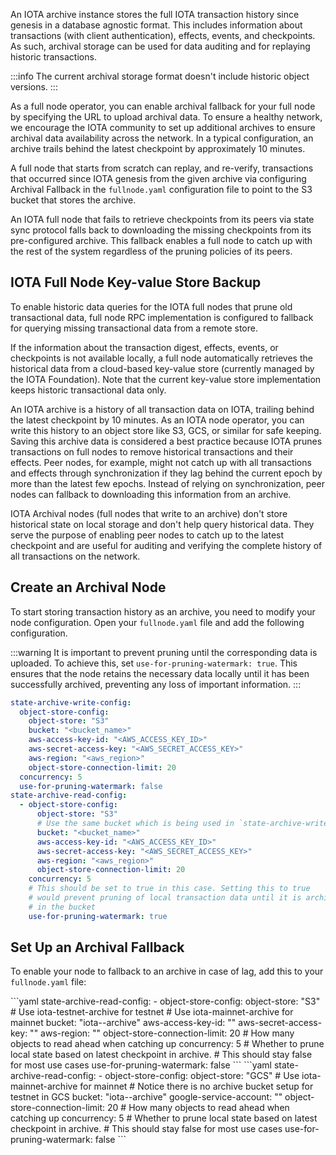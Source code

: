 
An IOTA archive instance stores the full IOTA transaction history since genesis in a database agnostic format. This includes information about transactions (with client authentication), effects, events, and checkpoints. As such, archival storage can be used for data auditing and for replaying historic transactions.

:::info
The current archival storage format doesn't include historic object versions. 
:::

As a full node operator, you can enable archival fallback for your full node by specifying the URL to upload archival data. To ensure a healthy network, we encourage the IOTA community to set up additional archives to ensure archival data availability across the network. In a typical configuration, an archive trails behind the latest checkpoint by approximately 10 minutes.

A full node that starts from scratch can replay, and re-verify, transactions that occurred since IOTA genesis from the given archive via configuring Archival Fallback in the `fullnode.yaml` configuration file to point to the S3 bucket that stores the archive.

An IOTA full node that fails to retrieve checkpoints from its peers via state sync protocol falls back to downloading the missing checkpoints from its pre-configured archive. This fallback enables a full node to catch up with the rest of the system regardless of the pruning policies of its peers.

## IOTA Full Node Key-value Store Backup

To enable historic data queries for the IOTA full nodes that prune old transactional data, full node RPC implementation is configured to fallback for querying missing transactional data from a remote store.

If the information about the transaction digest, effects, events, or checkpoints is not available locally, a full node automatically retrieves the historical data from a cloud-based key-value store (currently managed by the IOTA Foundation). Note that the current key-value store implementation keeps historic transactional data only.

An IOTA archive is a history of all transaction data on IOTA, trailing behind the latest checkpoint by 10 minutes. As an IOTA node operator, you can write this history to an object store like S3, GCS, or similar for safe keeping. Saving this archive data is considered a best practice because IOTA prunes transactions on full nodes to remove historical transactions and their effects. Peer nodes, for example, might not catch up with all transactions and effects through synchronization if they lag behind the current epoch by more than the latest few epochs. Instead of relying on synchronization, peer nodes can fallback to downloading this information from an archive.

IOTA Archival nodes (full nodes that write to an archive) don't store historical state on local storage and don't help query historical data. They serve the purpose of enabling peer nodes to catch up to the latest checkpoint and are useful for auditing and verifying the complete history of all transactions on the network.

## Create an Archival Node

To start storing transaction history as an archive, you need to modify your node configuration. Open your `fullnode.yaml` file and add the following configuration.

:::warning
It is important to prevent pruning until the corresponding data is uploaded. To achieve this, set `use-for-pruning-watermark: true`. This ensures that the node retains the necessary data locally until it has been successfully archived, preventing any loss of important information.
:::

```yaml
state-archive-write-config:
  object-store-config:
    object-store: "S3"
    bucket: "<bucket_name>"
    aws-access-key-id: "<AWS_ACCESS_KEY_ID>"
    aws-secret-access-key: "<AWS_SECRET_ACCESS_KEY>"
    aws-region: "<aws_region>"
    object-store-connection-limit: 20
  concurrency: 5
  use-for-pruning-watermark: false
state-archive-read-config:
  - object-store-config:
      object-store: "S3"
      # Use the same bucket which is being used in `state-archive-write-config`
      bucket: "<bucket_name>"
      aws-access-key-id: "<AWS_ACCESS_KEY_ID>"
      aws-secret-access-key: "<AWS_SECRET_ACCESS_KEY>"
      aws-region: "<aws_region>"
      object-store-connection-limit: 20
    concurrency: 5
    # This should be set to true in this case. Setting this to true
    # would prevent pruning of local transaction data until it is archived
    # in the bucket
    use-for-pruning-watermark: true
```

## Set Up an Archival Fallback

To enable your node to fallback to an archive in case of lag, add this to your `fullnode.yaml` file:

<Tabs groupId="object-store">
  <TabItem value="s3" label="Amazon S3">
    ```yaml
    state-archive-read-config:
      - object-store-config:
          object-store: "S3"
          # Use iota-testnet-archive for testnet 
          # Use iota-mainnet-archive for mainnet
          bucket: "iota-<testnet|mainnet>-archive"
          aws-access-key-id: "<AWS-ACCESS-KEY-ID>"
          aws-secret-access-key: "<AWS-SECRET-ACCESS-KEY>"
          aws-region: "<AWS-REGION>"
          object-store-connection-limit: 20
        # How many objects to read ahead when catching up  
        concurrency: 5
        # Whether to prune local state based on latest checkpoint in archive.
        # This should stay false for most use cases
        use-for-pruning-watermark: false
    ```
  </TabItem>

  <TabItem value="gcs" label="Google Cloud Storage">
    ```yaml
    state-archive-read-config:
      - object-store-config:
          object-store: "GCS"
          # Use iota-mainnet-archive for mainnet
          # Notice there is no archive bucket setup for testnet in GCS
          bucket: "iota-<testnet|mainnet>-archive"
          google-service-account: "</path/to/service/account/credentials>"
          object-store-connection-limit: 20
        # How many objects to read ahead when catching up  
        concurrency: 5
        # Whether to prune local state based on latest checkpoint in archive.
        # This should stay false for most use cases
        use-for-pruning-watermark: false
    ```
  </TabItem>
</Tabs>


<!-- ### Configure AWS IAM Permissions for Archive Access

To securely access the public archive buckets while following AWS best practices, you need to configure proper IAM permissions. Even though the archive buckets are publicly readable, it's recommended to create a specific IAM policy with the minimum required permissions.

Here's an example IAM policy that grants read-only access to the IOTA mainnet/testnet archive bucket:

This policy should be attached to the IAM user or role that your node uses to access the archive.

<Tabs groupId="iam-policy">
  <TabItem value="iam-mainnet" label="Mainnet IAM Policy">
    ```json
    {
      "Version": "2012-10-17",
      "Statement": [
          {
              "Action": [
                  "s3:ListBucket",  // Allows listing objects in the bucket
                  "s3:GetObject"    // Allows reading objects from the bucket
              ],
              "Effect": "Allow",
              "Resource": [
                  "arn:aws:s3:::iota-mainnet-archive/*",
                  "arn:aws:s3:::iota-mainnet-archive"
              ]
          }
      ]
    }
    ```
  </TabItem>

  <TabItem value="iam-testnet" label="Testnet IAM Policy">
    ```json
    {
      "Version": "2012-10-17",
      "Statement": [
          {
              "Action": [
                  "s3:ListBucket",  // Allows listing objects in the bucket
                  "s3:GetObject"    // Allows reading objects from the bucket
              ],
              "Effect": "Allow",
              "Resource": [
                  "arn:aws:s3:::iota-testnet-archive/*",
                  "arn:aws:s3:::iota-testnet-archive"
              ]
          }
      ]
    }
    ```
  </TabItem>
</Tabs>
-->

<Quiz questions={questions} />